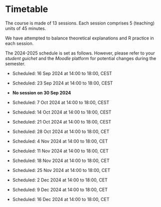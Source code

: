 # Timetable {#sec-timetable .unnumbered}

The course is made of 13 sessions. Each session comprises 5 (teaching) units of 45 minutes.

We have attempted to balance theoretical explanations and R practice in each session.

The 2024-2025 schedule is set as follows. However, please refer to your *student guichet* and the *Moodle* platform for potential changes during the semester.

-   Scheduled: 16 Sep 2024 at 14:00 to 18:00, CEST

-   Scheduled: 23 Sep 2024 at 14:00 to 18:00, CEST

-   **No session on 30 Sep 2024**

-   Scheduled: 7 Oct 2024 at 14:00 to 18:00, CEST

-   Scheduled: 14 Oct 2024 at 14:00 to 18:00, CEST

-   Scheduled: 21 Oct 2024 at 14:00 to 18:00, CEST

-   Scheduled: 28 Oct 2024 at 14:00 to 18:00, CET

-   Scheduled: 4 Nov 2024 at 14:00 to 18:00, CET

-   Scheduled: 11 Nov 2024 at 14:00 to 18:00, CET

-   Scheduled: 18 Nov 2024 at 14:00 to 18:00, CET

-   Scheduled: 25 Nov 2024 at 14:00 to 18:00, CET

-   Scheduled: 2 Dec 2024 at 14:00 to 18:00, CET

-   Scheduled: 9 Dec 2024 at 14:00 to 18:00, CET

-   Scheduled: 16 Dec 2024 at 14:00 to 18:00, CET
